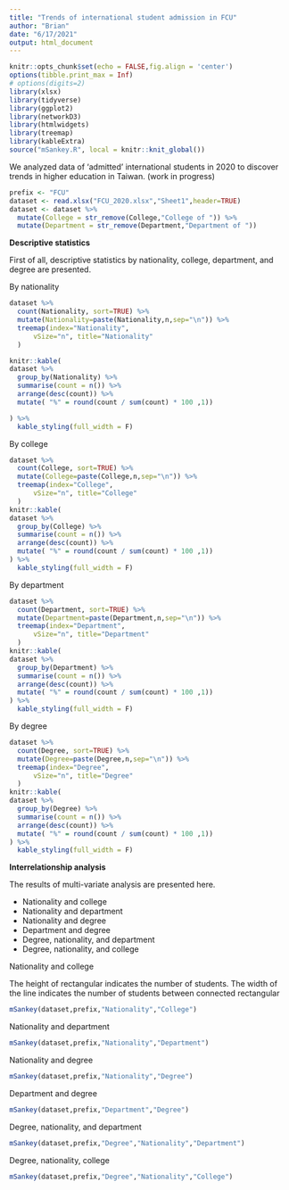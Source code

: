 ```yaml
---
title: "Trends of international student admission in FCU"
author: "Brian"
date: "6/17/2021"
output: html_document
---
```


```r
knitr::opts_chunk$set(echo = FALSE,fig.align = 'center')
options(tibble.print_max = Inf)
# options(digits=2)
library(xlsx)
library(tidyverse)
library(ggplot2)
library(networkD3)
library(htmlwidgets)
library(treemap)
library(kableExtra)
source("mSankey.R", local = knitr::knit_global())
```

We analyzed data of 'admitted' international students in 2020 to discover trends in higher education in Taiwan. (work in progress)

<!-- #### Import data -->

```r
prefix <- "FCU"
dataset <- read.xlsx("FCU_2020.xlsx","Sheet1",header=TRUE)
dataset <- dataset %>%
  mutate(College = str_remove(College,"College of ")) %>%
  mutate(Department = str_remove(Department,"Department of "))
```

<!-- Inspect data structure -->

<!-- ```{r} -->
<!-- str(dataset) -->
<!-- ``` -->

**Descriptive statistics**

First of all, descriptive statistics by nationality, college, department, and degree are presented.

By nationality

```r
dataset %>%
  count(Nationality, sort=TRUE) %>%
  mutate(Nationality=paste(Nationality,n,sep="\n")) %>%
  treemap(index="Nationality",
      vSize="n", title="Nationality"
  )

knitr::kable(
dataset %>%
  group_by(Nationality) %>%
  summarise(count = n()) %>%
  arrange(desc(count)) %>%
  mutate( "%" = round(count / sum(count) * 100 ,1))

) %>%
  kable_styling(full_width = F)
```

By college

```r
dataset %>%
  count(College, sort=TRUE) %>%
  mutate(College=paste(College,n,sep="\n")) %>%
  treemap(index="College",
      vSize="n", title="College"
  )
knitr::kable(
dataset %>%
  group_by(College) %>%
  summarise(count = n()) %>%
  arrange(desc(count)) %>%
  mutate( "%" = round(count / sum(count) * 100 ,1))
) %>%
  kable_styling(full_width = F)
```

By department

```r
dataset %>%
  count(Department, sort=TRUE) %>%
  mutate(Department=paste(Department,n,sep="\n")) %>%
  treemap(index="Department",
      vSize="n", title="Department"
  )
knitr::kable(
dataset %>%
  group_by(Department) %>%
  summarise(count = n()) %>%
  arrange(desc(count)) %>%
  mutate( "%" = round(count / sum(count) * 100 ,1))
) %>%
  kable_styling(full_width = F)
```

By degree

```r
dataset %>%
  count(Degree, sort=TRUE) %>%
  mutate(Degree=paste(Degree,n,sep="\n")) %>%
  treemap(index="Degree",
      vSize="n", title="Degree"
  )
knitr::kable(
dataset %>%
  group_by(Degree) %>%
  summarise(count = n()) %>%
  arrange(desc(count)) %>%
  mutate( "%" = round(count / sum(count) * 100 ,1))
) %>%
  kable_styling(full_width = F)
```

**Interrelationship analysis**

The results of multi-variate analysis are presented here.

- Nationality and college
- Nationality and department
- Nationality and degree
- Department and degree
- Degree, nationality, and department
- Degree, nationality, and college

Nationality and college

The height of rectangular indicates the number of students. The width of the line indicates the number of students between connected rectangular

```r
mSankey(dataset,prefix,"Nationality","College")
```

Nationality and department

```r
mSankey(dataset,prefix,"Nationality","Department")
```

Nationality and degree

```r
mSankey(dataset,prefix,"Nationality","Degree")
```

Department and degree

```r
mSankey(dataset,prefix,"Department","Degree")
```

Degree, nationality, and department

```r
mSankey(dataset,prefix,"Degree","Nationality","Department")

```

<!-- Nationality, college, and department -->

<!-- ```{r echo=FALSE, message=FALSE} -->
<!-- mSankey(dataset,prefix,"Nationality","College","Department") -->
<!-- ``` -->

Degree, nationality, college

```r
mSankey(dataset,prefix,"Degree","Nationality","College")
```